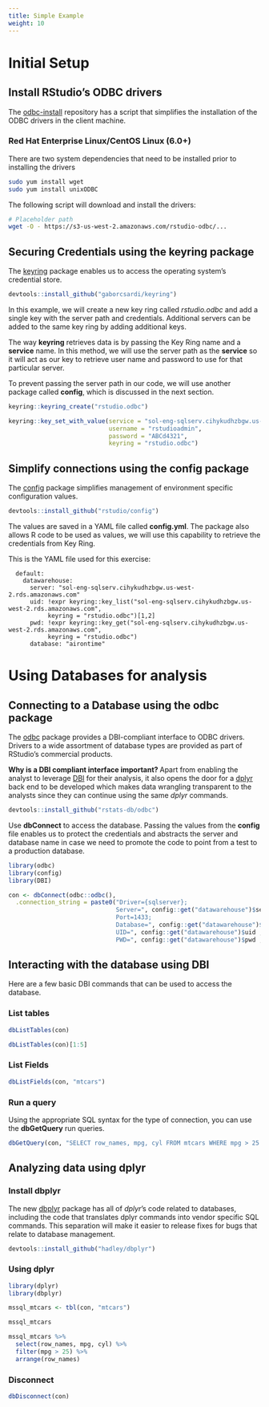 ```yaml
---
title: Simple Example
weight: 10
---
```

# Initial Setup

## Install RStudio's ODBC drivers 

The [odbc-install](https://github.com/rstudio/odbc-install) repository has a script that simplifies the installation of the ODBC drivers in the client machine.

### Red Hat Enterprise Linux/CentOS Linux (6.0+)

There are two system dependencies that need to be installed prior to installing the drivers

```bash
sudo yum install wget
sudo yum install unixODBC
``` 

The following script will download and install the drivers:

```bash
# Placeholder path
wget -O - https://s3-us-west-2.amazonaws.com/rstudio-odbc/...
```

## Securing Credentials using the keyring package

The [keyring](https://github.com/gaborcsardi/keyring) package enables us to access the operating system's credential store. 

```r
devtools::install_github("gaborcsardi/keyring")
```

In this example, we will create a new key ring called *rstudio.odbc* and add a single key with the server path and credentials. Additional servers can be added to the same key ring by adding additional keys.  

The way **keyring** retrieves data is by passing the Key Ring name and a **service** name.  In this method, we will use the server path as the **service** so it will act as our key to retrieve user name and password to use for that particular server. 

To prevent passing the server path in our code, we will use another package called **config**, which is discussed in the next section.

```r
keyring::keyring_create("rstudio.odbc")

keyring::key_set_with_value(service = "sol-eng-sqlserv.cihykudhzbgw.us-west-2.rds.amazonaws.com", 
                            username = "rstudioadmin", 
                            password = "ABCd4321", 
                            keyring = "rstudio.odbc")
```

## Simplify connections using the config package

The [config](https://github.com/rstudio/config) package simplifies management of environment specific configuration values.  

```r
devtools::install_github("rstudio/config")
```

The values are saved in a YAML file called **config.yml**.  The package also allows R code to be used as values, we will use this capability to retrieve the credentials from Key Ring.  

This is the YAML file used for this exercise:

```{}
  default:
    datawarehouse: 
      server: "sol-eng-sqlserv.cihykudhzbgw.us-west-2.rds.amazonaws.com"
      uid: !expr keyring::key_list("sol-eng-sqlserv.cihykudhzbgw.us-west-2.rds.amazonaws.com",  
           keyring = "rstudio.odbc")[1,2]
      pwd: !expr keyring::key_get("sol-eng-sqlserv.cihykudhzbgw.us-west-2.rds.amazonaws.com",  
           keyring = "rstudio.odbc")
      database: "airontime"
```

# Using Databases for analysis

## Connecting to a Database using the odbc package

The [odbc](https://github.com/rstats-db/odbc) package provides a DBI-compliant interface to ODBC drivers.  Drivers to a wide assortment of database types are provided as part of RStudio's commercial products.  

**Why is a DBI compliant interface important? ** Apart from enabling the analyst to leverage [DBI](http://rstats-db.github.io/DBI/) for their analysis, it also opens the door for a [dplyr](https://github.com/tidyverse/dplyr) back end to be developed which makes data wrangling transparent to the analysts since they can continue using the same *dplyr* commands.

```r
devtools::install_github("rstats-db/odbc")
```

Use **dbConnect** to access the database. Passing the values from the **config** file enables us to protect the credentials and abstracts the server and database name in case we need to promote the code to point from a test to a production database.

```r
library(odbc)
library(config)
library(DBI)

con <- dbConnect(odbc::odbc(), 
  .connection_string = paste0("Driver={sqlserver};
                              Server=", config::get("datawarehouse")$server ,";
                              Port=1433;
                              Database=", config::get("datawarehouse")$database ,";
                              UID=", config::get("datawarehouse")$uid ,";
                              PWD=", config::get("datawarehouse")$pwd ,";"))

```

## Interacting with the database using DBI

Here are a few basic DBI commands that can be used to access the database.  

### List tables

```r
dbListTables(con)
```

```r
dbListTables(con)[1:5]
```

### List Fields

```r
dbListFields(con, "mtcars")
```

### Run a query

Using the appropriate SQL syntax for the type of connection, you can use the **dbGetQuery** run queries.

```r
dbGetQuery(con, "SELECT row_names, mpg, cyl FROM mtcars WHERE mpg > 25 ORDER BY row_names")
```

## Analyzing data using dplyr

### Install dbplyr

The new [dbplyr](https://github.com/hadley/dbplyr) package has all of *dplyr*'s code related to databases, including the code that translates dplyr commands into vendor specific SQL commands.  This separation will make it easier to release fixes for bugs that relate to database management.

```r
devtools::install_github("hadley/dbplyr")
```

### Using dplyr

```r
library(dplyr)
library(dbplyr)

mssql_mtcars <- tbl(con, "mtcars")

mssql_mtcars
```

```r
mssql_mtcars %>%
  select(row_names, mpg, cyl) %>%
  filter(mpg > 25) %>%
  arrange(row_names)
```

### Disconnect

```r
dbDisconnect(con)

```